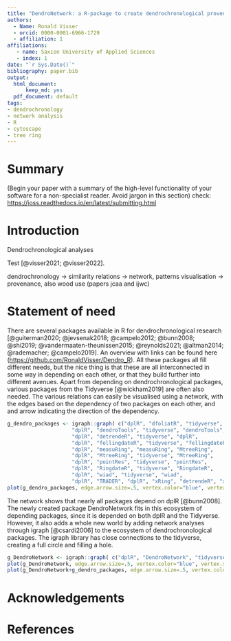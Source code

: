 ```yaml
---
title: "DendroNetwork: a R-package to create dendrochronological provenance networks"
authors: 
  - Name: Ronald Visser
  - orcid: 0000-0001-6966-1729
  - affiliation: 1
affiliations:
   - name: Saxion University of Applied Sciences
   - index: 1
date: "`r Sys.Date()`"
bibliography: paper.bib
output: 
  html_document:
      keep_md: yes
  pdf_document: default
tags:
- dendrochronology
- network analysis
- R
- cytoscape
- tree ring
---
```



# Summary

(Begin your paper with a summary of the high-level functionality of your software for a non-specialist reader. Avoid jargon in this section) check: <https://joss.readthedocs.io/en/latest/submitting.html>

# Introduction

Dendrochronological analyses 

Test [@visser2021; @visser2022].

dendrochronology -> similarity relations -> network, patterns visualisation -> provenance, also wood use (papers jcaa and ijwc)


# Statement of need

There are several packages available in R for dendrochronological research [@guiterman2020; @jevsenak2018; @campelo2012; @bunn2008; @shi2019; @vandermaaten-theunissen2015; @reynolds2021; @altman2014; @rademacher; @campelo2019]. An overview with links can be found here (<https://github.com/RonaldVisser/Dendro_R>). All these packages all fill different needs, but the nice thing is that these are all interconnected in some way in depending on each other, or that they build further into different avenues. Apart from depending on dendrochronological packages, various packages from the Tidyverse [@wickham2019] are often also needed. The various relations can easily be visualised using a network, with the edges based on the dependency of two packages on each other, and and arrow indicating the direction of the dependency.

```r
g_dendro_packages <- igraph::graph( c("dplR", "dfoliatR", "tidyverse", "dfoliatR",
                     "dplR", "dendroTools", "tidyverse", "dendroTools",
                     "dplR", "detrendeR", "tidyverse", "dplR",
                     "dplR", "fellingdateR", "tidyverse", "fellingdateR",
                     "dplR", "measuRing", "measuRing", "MtreeRing",
                     "dplR", "MtreeRing", "tidyverse", "MtreeRing",
                     "dplR", "pointRes", "tidyverse", "pointRes",
                     "dplR", "RingdateR", "tidyverse", "RingdateR",
                     "dplR", "wiad", "tidyverse", "wiad",
                     "dplR", "TRADER", "dplR", "xRing", "detrendeR", "xRing"))
plot(g_dendro_packages, edge.arrow.size=.5, vertex.color="blue", vertex.size=15, vertex.frame.color="gray", vertex.label.color="black", vertex.label.cex=0.8, vertex.label.dist=2)
```

The network shows that nearly all packages depend on dplR [@bunn2008]. The newly created package DendroNetwork fits in this ecosystem of depending packages, since it is depended on both dplR and the Tidyverse. However, it also adds a whole new world by adding network analyses through igraph [@csardi2006] to the ecosystem of dendrochronological packages. The igraph library has close connections to the tidyverse, creating a full circle and filling a hole. 

```r
g_DendroNetwork <- igraph::graph( c("dplR", "DendroNetwork", "tidyverse", "DendroNetwork", "igraph", "DendroNetwork", "igraph", "tidyverse", "tidyverse", "igraph"))
plot(g_DendroNetwork, edge.arrow.size=.5, vertex.color="blue", vertex.size=15, vertex.frame.color="gray", vertex.label.color="black", vertex.label.cex=0.8, vertex.label.dist=2)
plot(g_DendroNetwork+g_dendro_packages, edge.arrow.size=.5, vertex.color="blue", vertex.size=15, vertex.frame.color="gray", vertex.label.color="black", vertex.label.cex=0.8, vertex.label.dist=2)
```



# Acknowledgements

# References
